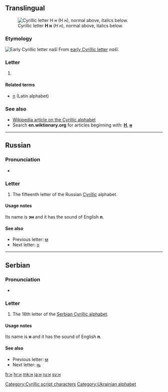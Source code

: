 {{also|Appendix:Variations of "h"|Appendix:Variations of "n"}}
{{Cyrillic character info|hex=43d|name=CYRILLIC SMALL LETTER EN}}
==Translingual==
[[Image:Cyrillic N.png|thumb|right|Cyrillic letter '''Н н''' (''Н н''), normal above, italics below.]]

===Etymology===
[[Image:Early Cyrillic letter Nashi.png|Early Cyrillic letter ''našĭ'']]
From [[w:Early Cyrillic alphabet|early Cyrillic letter]] ''našĭ''.

===Letter===
{{infl|mul|letter|lower case||upper case|Н}}

# {{defn|Translingual}}

====Related terms====
* [[n]] (Latin alphabet)

===See also===
* [[w:Cyrillic alphabet|Wikipedia article on the Cyrillic alphabet]]
* Search '''en.wiktionary.org''' for articles beginning with: '''[http://en.wiktionary.org/w/index.php?title=Special%3AAllpages&from=%D0%9D&namespace=0 Н]''', '''[http://en.wiktionary.org/w/index.php?title=Special%3AAllpages&from=%D0%BD&namespace=0 н]'''

----

==Russian==

===Pronunciation===
* {{qualifier|phoneme}} {{IPA|/n/|lang=ru}}

===Letter===
{{infl|ru|letter|lower case||upper case|Н}}

# The fifteenth letter of the Russian [[Cyrillic]] alphabet.

====Usage notes====
Its name is '''эн''' {{IPAchar|(ɛn)}} and it has the sound of English '''n'''.

====See also====
* Previous letter: [[м#Russian|м]]
* Next letter: [[о#Russian|о]]

----

==Serbian==

===Pronunciation===
* {{qualifier|phoneme}} {{IPA|/n/|lang=sr}}

===Letter===
{{infl|sr|letter|lower case||upper case|Н}}

# The 16th letter of the [[Serbian Cyrillic alphabet]].

====Usage notes====
Its name is '''н''' and it has the sound of English '''n'''.

====See also====
* Previous letter: [[м#Serbian|м]]
* Next letter: [[њ#Serbian|њ]]

[[Category:Cyrillic script characters]]
[[Category:Ukrainian alphabet]]

[[fr:н]]
[[hr:н]]
[[mk:н]]
[[ja:н]]
[[ru:н]]
[[sv:н]]